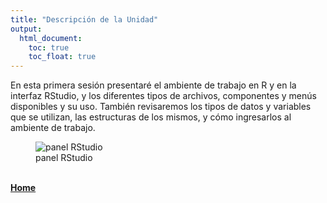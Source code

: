 ```yaml
---
title: "Descripción de la Unidad"
output:
  html_document:
    toc: true
    toc_float: true
---
```

En esta primera sesión presentaré el ambiente de trabajo en R y en la interfaz RStudio, y los diferentes tipos de archivos, componentes y menús disponibles y su uso.  También revisaremos los tipos de datos y variables que se utilizan, las estructuras de los mismos, y cómo ingresarlos al ambiente de trabajo.

![panel RStudio](media/RStudio.png)

\
[  __Home__](https://dsfernandez.github.io/tallerRbasico/index.html)
